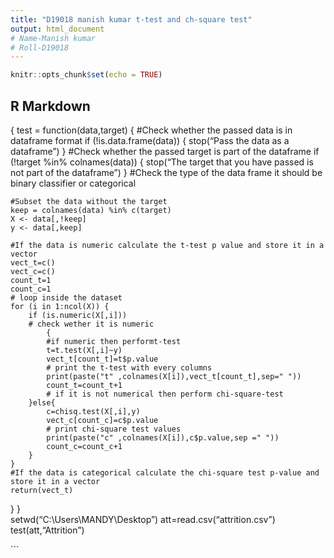 ---
title: "D19018 manish kumar t-test and ch-square test"
output: html_document
# Name-Manish kumar
# Roll-D19018
---

```{r setup, include=FALSE}
knitr::opts_chunk$set(echo = TRUE)
```

## R Markdown
{
    test = function(data,target)
        {
    #Check whether the passed data is in dataframe format
    if (!is.data.frame(data)) {
        stop("Pass the data as a dataframe")
    }
    #Check whether the passed target is part of the dataframe
    if (!target %in% colnames(data)) {
        stop("The target that you have passed is not part of the dataframe")
    }
    #Check the type of the data frame it should be binary classifier or categorical
    
    #Subset the data without the target
    keep = colnames(data) %in% c(target)
    X <- data[,!keep]
    y <- data[,keep]
    
    #If the data is numeric calculate the t-test p value and store it in a vector
    vect_t=c()
    vect_c=c()
    count_t=1
    count_c=1
    # loop inside the dataset
    for (i in 1:ncol(X)) {
        if (is.numeric(X[,i]))
        # check wether it is numeric 
            {
            #if numeric then performt-test
            t=t.test(X[,i]~y)
            vect_t[count_t]=t$p.value
            # print the t-test with every columns
            print(paste("t" ,colnames(X[i]),vect_t[count_t],sep=" "))
            count_t=count_t+1
            # if it is not numerical then perform chi-square-test 
        }else{
            c=chisq.test(X[,i],y)
            vect_c[count_c]=c$p.value
            # print chi-square test values
            print(paste("c" ,colnames(X[i]),c$p.value,sep =" "))
            count_c=count_c+1
        }
    }
    #If the data is categorical calculate the chi-square test p-value and store it in a vector
    return(vect_t)
}
}   
setwd("C:\\Users\\MANDY\\Desktop")
att=read.csv("attrition.csv")
test(att,"Attrition")

```



